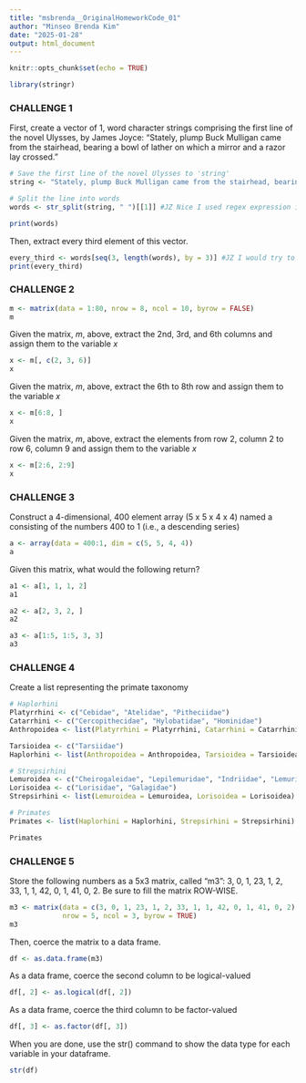 ```yaml
---
title: "msbrenda__OriginalHomeworkCode_01"
author: "Minseo Brenda Kim"
date: "2025-01-28"
output: html_document
---
```


```r
knitr::opts_chunk$set(echo = TRUE)
```

```r
library(stringr)
```

### CHALLENGE 1

First, create a vector of 1, word character strings comprising the first line of the novel Ulysses, by James Joyce: “Stately, plump Buck Mulligan came from the stairhead, bearing a bowl of lather on which a mirror and a razor lay crossed.”

```r
# Save the first line of the novel Ulysses to 'string'
string <- "Stately, plump Buck Mulligan came from the stairhead, bearing a bowl of lather on which a mirror and a razor lay crossed."

# Split the line into words
words <- str_split(string, " ")[[1]] #JZ Nice I used regex expression instead of double quotations but your method works too!

print(words)
```

Then, extract every third element of this vector.

```r
every_third <- words[seq(3, length(words), by = 3)] #JZ I would try to keep a challenge code in one code block so that it is easier to follow. 
print(every_third)
```

### CHALLENGE 2 

```r
m <- matrix(data = 1:80, nrow = 8, ncol = 10, byrow = FALSE)
m
```

Given the matrix, *m*, above, extract the 2nd, 3rd, and 6th columns and assign them to the variable *x*

```r
x <- m[, c(2, 3, 6)]
x
```

Given the matrix, *m*, above, extract the 6th to 8th row and assign them to the variable *x*

```r
x <- m[6:8, ]
x
```

Given the matrix, *m*, above, extract the elements from row 2, column 2 to row 6, column 9 and assign them to the variable *x*

```r
x <- m[2:6, 2:9]
x
```

### CHALLENGE 3

Construct a 4-dimensional, 400 element array (5 x 5 x 4 x 4) named a consisting of the numbers 400 to 1 (i.e., a descending series)

```r
a <- array(data = 400:1, dim = c(5, 5, 4, 4)) 
a
```

Given this matrix, what would the following return?

```r
a1 <- a[1, 1, 1, 2]
a1
```

```r
a2 <- a[2, 3, 2, ]
a2
```
        
```r
a3 <- a[1:5, 1:5, 3, 3]
a3
```

### CHALLENGE 4

Create a list representing the primate taxonomy

```r
# Haplorhini
Platyrrhini <- c("Cebidae", "Atelidae", "Pitheciidae")
Catarrhini <- c("Cercopithecidae", "Hylobatidae", "Hominidae")
Anthropoidea <- list(Platyrrhini = Platyrrhini, Catarrhini = Catarrhini)

Tarsioidea <- c("Tarsiidae")
Haplorhini <- list(Anthropoidea = Anthropoidea, Tarsioidea = Tarsioidea) #JZ I think you might be missing catarrhini here

# Strepsirhini
Lemuroidea <- c("Cheirogaleidae", "Lepilemuridae", "Indriidae", "Lemuridae", "Daubentoniidae")
Lorisoidea <- c("Lorisidae", "Galagidae")
Strepsirhini <- list(Lemuroidea = Lemuroidea, Lorisoidea = Lorisoidea)

# Primates
Primates <- list(Haplorhini = Haplorhini, Strepsirhini = Strepsirhini)

Primates
```

### CHALLENGE 5

Store the following numbers as a 5x3 matrix, called "m3": 3, 0, 1, 23, 1, 2, 33, 1, 1, 42, 0, 1, 41, 0, 2. Be sure to fill the matrix ROW-WISE.

```r
m3 <- matrix(data = c(3, 0, 1, 23, 1, 2, 33, 1, 1, 42, 0, 1, 41, 0, 2), 
             nrow = 5, ncol = 3, byrow = TRUE)
m3
```

Then, coerce the matrix to a data frame.

```r
df <- as.data.frame(m3)
```

As a data frame, coerce the second column to be logical-valued

```r
df[, 2] <- as.logical(df[, 2])
```

As a data frame, coerce the third column to be factor-valued

```r
df[, 3] <- as.factor(df[, 3])
```

When you are done, use the str() command to show the data type for each variable in your dataframe.

```r
str(df)
```